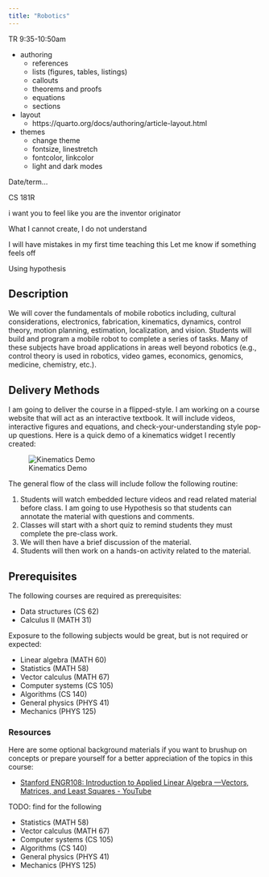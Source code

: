 ```yaml
---
title: "Robotics"
---
```


TR 9:35-10:50am

- authoring
  - references
  - lists (figures, tables, listings)
  - callouts
  - theorems and proofs
  - equations
  - sections
- layout
  - https://quarto.org/docs/authoring/article-layout.html
- themes
  - change theme
  - fontsize, linestretch
  - fontcolor, linkcolor
  - light and dark modes


Date/term...

CS 181R

i want you to feel like you are the inventor originator

What I cannot create, I do not understand

I will have mistakes in my first time teaching this
Let me know if something feels off

Using hypothesis

## Description

We will cover the fundamentals of mobile robotics including, cultural considerations, electronics, fabrication, kinematics, dynamics, control theory, motion planning, estimation, localization, and vision. Students will build and program a mobile robot to complete a series of tasks. Many of these subjects have broad applications in areas well beyond robotics (e.g., control theory is used in robotics, video games, economics, genomics, medicine, chemistry, etc.).

## Delivery Methods

I am going to deliver the course in a flipped-style. I am working on a course website that will act as an interactive textbook. It will include videos, interactive figures and equations, and check-your-understanding style pop-up questions. Here is a quick demo of a kinematics widget I recently created:

![Kinematics Demo](demo.gif)

The general flow of the class will include follow the following routine:

1. Students will watch embedded lecture videos and read related material before class. I am going to use Hypothesis so that students can annotate the material with questions and comments.
2. Classes will start with a short quiz to remind students they must complete the pre-class work.
3. We will then have a brief discussion of the material.
4. Students will then work on a hands-on activity related to the material.

## Prerequisites

The following courses are required as prerequisites:

- Data structures (CS 62)
- Calculus II (MATH 31)

Exposure to the following subjects would be great, but is not required or expected:

- Linear algebra (MATH 60)
- Statistics (MATH 58)
- Vector calculus (MATH 67)
- Computer systems (CS 105)
- Algorithms (CS 140)
- General physics (PHYS 41)
- Mechanics (PHYS 125)

### Resources

Here are some optional background materials if you want to brushup on concepts or prepare yourself for a better appreciation of the topics in this course:

- [Stanford ENGR108: Introduction to Applied Linear Algebra —Vectors, Matrices, and Least Squares - YouTube](https://www.youtube.com/playlist?list=PLoROMvodv4rMz-WbFQtNUsUElIh2cPmN9)

TODO: find for the following

- Statistics (MATH 58)
- Vector calculus (MATH 67)
- Computer systems (CS 105)
- Algorithms (CS 140)
- General physics (PHYS 41)
- Mechanics (PHYS 125)
